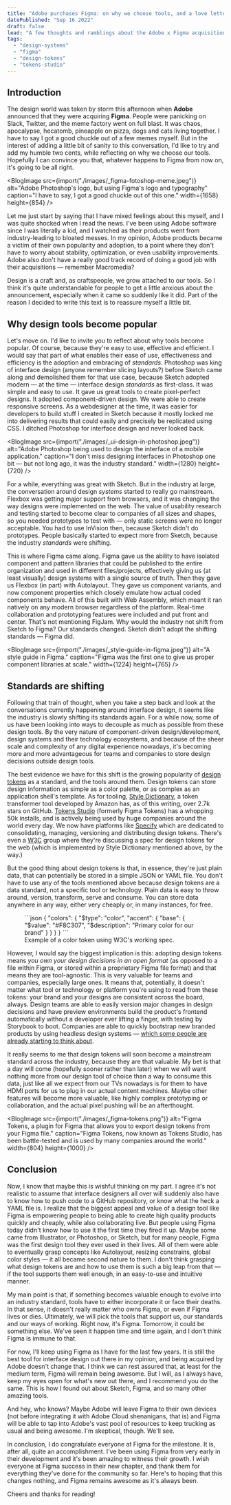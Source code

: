 ```yaml
---
title: "Adobe purchases Figma: on why we choose tools, and a love letter to design tokens"
datePublished: "Sep 16 2022"
draft: false
lead: "A few thoughts and ramblings about the Adobe x Figma acquisition, standardization in software, and why design tokens are the future of interface design."
tags:
  - "design-systems"
  - "figma"
  - "design-tokens"
  - "tokens-studio"
---
```




## Introduction

The design world was taken by storm this afternoon when **Adobe** announced that they were acquiring **Figma**. People were panicking on Slack, Twitter, and the meme factory went on full blast. It was chaos, apocalypse, hecatomb, pineapple on pizza, dogs and cats living together. I have to say I got a good chuckle out of a few memes myself. But in the interest of adding a little bit of sanity to this conversation, I'd like to try and add my humble two cents, while reflecting on why we choose our tools. Hopefully I can convince you that, whatever happens to Figma from now on, it's going to be all right.

<BlogImage
  src={import("./images/_figma-fotoshop-meme.jpeg")}
  alt="Adobe Photoshop's logo, but using Figma's logo and typography"
  caption="I have to say, I got a good chuckle out of this one."
  width={1658}
  height={854}
/>

Let me just start by saying that I have mixed feelings about this myself, and I was quite shocked when I read the news. I've been using Adobe software since I was literally a kid, and I watched as their products went from industry-leading to bloated messes. In my opinion, Adobe products became a victim of their own popularity and adoption, to a point where they don't have to worry about stability, optimization, or even usability improvements. Adobe also don't have a really good track record of doing a good job with their acquisitions — remember Macromedia?

Design is a craft and, as craftspeople, we grow attached to our tools. So I think it's quite understandable for people to get a little anxious about the announcement, especially when it came so suddenly like it did. Part of the reason I decided to write this text is to reassure myself a little bit.

## Why design tools become popular

Let's move on. I'd like to invite you to reflect about why tools become popular. Of course, because they're easy to use, effective and efficient. I would say that part of what enables their ease of use, effectiveness and efficiency is the adoption and embracing of _standards_. Photoshop was king of interface design (anyone remember slicing layouts?) before Sketch came along and demolished them for that use case, because Sketch adopted modern — at the time — interface design _standards_ as first-class. It was simple and easy to use. It gave us great tools to create pixel-perfect designs. It adopted component-driven design. We were able to create responsive screens. As a webdesigner at the time, it was easier for developers to build stuff I created in Sketch because it mostly locked me into delivering results that could easily and precisely be replicated using CSS. I ditched Photoshop for interface design and never looked back.

<BlogImage
  src={import("./images/_ui-design-in-photoshop.jpeg")}
  alt="Adobe Photoshop being used to design the interface of a mobile application."
  caption="I don't miss designing interfaces in Photoshop one bit — but not long ago, it was the industry standard."
  width={1280}
  height={720}
/>

For a while, everything was great with Sketch. But in the industry at large, the conversation around design _systems_ started to really go mainstream. Flexbox was getting major support from browsers, and it was changing the way designs were implemented on the web. The value of usability research and testing started to become clear to companies of all sizes and shapes, so you needed prototypes to test with — only static screens were no longer acceptable. You had to use InVision then, because Sketch didn't do prototypes. People basically started to expect more from Sketch, because the industry _standards_ were shifting.

This is where Figma came along. Figma gave us the ability to have isolated component and pattern libraries that could be published to the entire organization and used in different files/projects, effectively giving us (at least visually) design systems with a single source of truth. Then they gave us Flexbox (in part) with Autolayout. They gave us component variants, and now component properties which closely emulate how actual coded components behave. All of this built with Web Assembly, which meant it ran natively on any modern browser regardless of the platform. Real-time collaboration and prototyping features were included and put front and center. That's not mentioning FigJam. Why would the industry not shift from Sketch to Figma? Our standards changed. Sketch didn't adopt the shifting standards — Figma did.

<BlogImage
  src={import("./images/_style-guide-in-figma.jpeg")}
  alt="A style guide in Figma."
  caption="Figma was the first one to give us proper component libraries at scale."
  width={1224}
  height={765}
/>

## Standards are shifting

Following that train of thought, when you take a step back and look at the conversations currently happening around interface design, it seems like the industry is slowly shifting its standards again. For a while now, some of us have been looking into ways to decouple as much as possible from these design tools. By the very nature of component-driven design/development, design systems and their technology ecosystems, and because of the sheer scale and complexity of any digital experience nowadays, it's becoming more and more advantageous for teams and companies to store design decisions outside design tools.

The best evidence we have for this shift is the growing popularity of [design tokens](https://css-tricks.com/what-are-design-tokens/) as a standard, and the tools around them. Design tokens can store design information as simple as a color palette, or as complex as an application shell's template. As for tooling, [Style Dictionary](https://amzn.github.io/style-dictionary/#/), a token transformer tool developed by Amazon has, as of this writing, over 2.7k stars on GitHub. [Tokens Studio](https://tokens.studio) (formerly Figma Tokens) has a whopping 50k installs, and is actively being used by huge companies around the world every day. We now have platforms like [Specify](https://specifyapp.com) which are dedicated to consolidating, managing, versioning and distributing design tokens. There's even a [W3C](https://www.w3.org/community/design-tokens/) group where they're discussing a spec for design tokens for the web (which is implemented by Style Dictionary mentioned above, by the way.)

But the good thing about design tokens is that, in essence, they're just plain data, that can potentially be stored in a simple JSON or YAML file. You don't have to use any of the tools mentioned above because design tokens are a data standard, not a specific tool or technology. Plain data is easy to throw around, version, transform, serve and consume. You can store data anywhere in any way, either very cheaply or, in many instances, for free.

<figure>
```json
{
  "colors": {
    "$type": "color",
    "accent": {
      "base": {
        "$value": "#F8C307",
        "$description": "Primary color for our brand"
      }
    }
  }
}
```
<figcaption>Example of a color token using W3C's working spec.</figcaption>
</figure>

However, I would say the biggest implication is this: adopting design tokens means _you own your design decisions in an open format_ (as opposed to a file within Figma, or stored within a proprietary Figma file format) and that means they are tool-agnostic. This is very valuable for teams and companies, especially large ones. It means that, potentially, it doesn't matter what tool or technology or platform you're using to read from these tokens: your brand and your designs are consistent across the board, always. Design teams are able to easily version major changes in design decisions and have preview environments build the product's frontend automatically without a developer ever lifting a finger, with testing by Storybook to boot. Companies are able to quickly bootstrap new branded products by using headless design systems — [which some people are already starting to think about](https://www.figma.com/community/file/1138931380490286546).

It really seems to me that design tokens will soon become a mainstream standard across the industry, because they are that valuable. My bet is that a day will come (hopefully sooner rather than later) when we will want nothing more from our design tool of choice than a way to consume this data, just like all we expect from our TVs nowadays is for them to have HDMI ports for us to plug in our actual content machines. Maybe other features will become more valuable, like highly complex prototyping or collaboration, and the actual pixel pushing will be an afterthought.

<BlogImage
  src={import("./images/_figma-tokens.png")}
  alt="Figma Tokens, a plugin for Figma that allows you to export design tokens from your Figma file."
  caption="Figma Tokens, now known as Tokens Studio, has been battle-tested and is used by many companies around the world."
  width={804}
  height={1000}
/>

## Conclusion

Now, I know that maybe this is wishful thinking on my part. I agree it's not realistic to assume that interface designers all over will suddenly also have to know how to push code to a GitHub repository, or know what the heck a YAML file is. I realize that the biggest appeal and value of a design tool like Figma is empowering people to being able to create high quality products quickly and cheaply, while also collaborating live. But people using Figma today didn't know how to use it the first time they fired it up. Maybe some came from Illustrator, or Photoshop, or Sketch, but for many people, Figma was the first design tool they ever used in their lives. All of them were able to eventually grasp concepts like Autolayout, resizing constrains, global color styles — it all became second nature to them. I don't think grasping what design tokens are and how to use them is such a big leap from that — if the tool supports them well enough, in an easy-to-use and intuitive manner.

My main point is that, if something becomes valuable enough to evolve into an industry standard, tools have to either incorporate it or face their deaths. In that sense, it doesn't really matter who owns Figma, or even if Figma lives or dies. Ultimately, we will pick the tools that support us, our standards and our ways of working. Right now, it's Figma. Tomorrow, it could be something else. We've seen it happen time and time again, and I don't think Figma is immune to that.

For now, I'll keep using Figma as I have for the last few years. It is still the best tool for interface design out there in my opinion, and being acquired by Adobe doesn't change that. I think we can rest assured that, at least for the medium term, Figma will remain being awesome. But I will, as I always have, keep my eyes open for what's new out there, and I recommend you do the same. This is how I found out about Sketch, Figma, and so many other amazing tools.

And hey, who knows? Maybe Adobe will leave Figma to their own devices (not before integrating it with Adobe Cloud shenanigans, that is) and Figma will be able to tap into Adobe's vast pool of resources to keep trucking as usual and being awesome. I'm skeptical, though. We'll see.

In conclusion, I do congratulate everyone at Figma for the milestone. It is, after all, quite an accomplishment. I've been using Figma from very early in their development and it's been amazing to witness their growth. I wish everyone at Figma success in their new chapter, and thank them for everything they've done for the community so far. Here's to hoping that this changes nothing, and Figma remains awesome as it's always been.

Cheers and thanks for reading!
